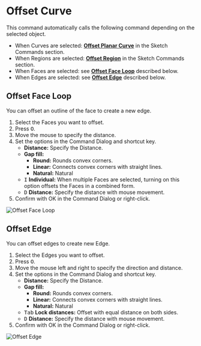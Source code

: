 
# Offset Curve

<Reference shortcut="O" command="Offset Curve" button="Right of Command Bar" />

This command automatically calls the following command depending on the selected object.
   - When Curves are selected: [**Offset Planar Curve**](../sketch/offset-curve#offset-planar-curve) in the Sketch Commands section.
   - When Regions are selected: [**Offset Region**](../sketch/offset-curve#offset-region) in the Sketch Commands section.
   - When Faces are selected: see [**Offset Face Loop**](#offset-face-loop) described below.
   - When Edges are selected: see [**Offset Edge**](#offset-edge) described below.

## Offset Face Loop

You can offset an outline of the face to create a new edge.

1. Select the Faces you want to offset.
2. Press <kbd>O</kbd>.
3. Move the mouse to specify the distance.
4. Set the options in the Command Dialog and shortcut key.
   - **Distance:** Specify the Distance.
   - **Gap fill:**
        - **Round:** Rounds convex corners.
        - **Linear:** Connects convex corners with straight lines.
        - **Natural:** Natural
   - <kbd>I</kbd> **Individual:** When multiple Faces are selected, turning on this option offsets the Faces in a combined form.
   - <kbd>D</kbd> **Distance:** Specify the distance with mouse movement.
5. Confirm with OK in the Command Dialog or right-click.

![Offset Face Loop](/img/offset-face-loop.gif)

## Offset Edge

You can offset edges to create new Edge.

1. Select the Edges you want to offset.
2. Press <kbd>O</kbd>.
3. Move the mouse left and right to specify the direction and distance.
4. Set the options in the Command Dialog and shortcut key.
   - **Distance:** Specify the Distance.
   - **Gap fill:**
        - **Round:** Rounds convex corners.
        - **Linear:** Connects convex corners with straight lines.
        - **Natural:** Natural
   - <kbd>Tab</kbd> **Lock distances:** Offset with equal distance on both sides.
   - <kbd>D</kbd> **Distance:** Specify the distance with mouse movement.
5. Confirm with OK in the Command Dialog or right-click.

![Offset Edge](/img/offset-edge.gif)




